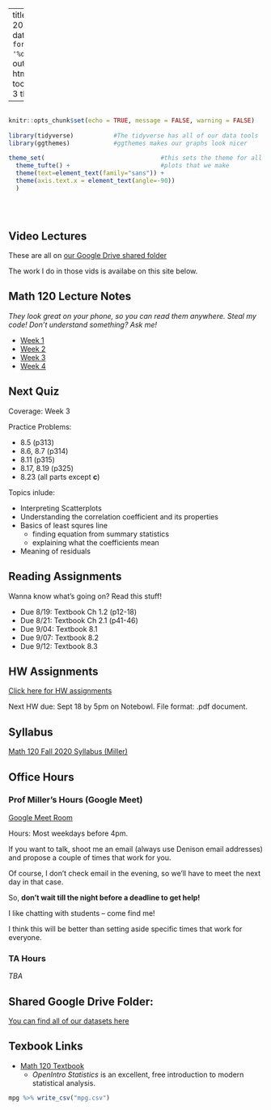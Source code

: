 
---
title: "Math 120 Fall 2020 Homepage"
date: "Updated: `r format(Sys.time(), '%d %B, %Y')`"
output: 
  html_document:
    toc: true
    toc_depth: 3
    theme: yeti

      
  
---

```r

                                                                          #
knitr::opts_chunk$set(echo = TRUE, message = FALSE, warning = FALSE)      #
                                                                          #
library(tidyverse)           #The tidyverse has all of our data tools     #
library(ggthemes)            #ggthemes makes our graphs look nicer        #
                                                                          # 
theme_set(                                #this sets the theme for all    #
  theme_tufte() +                         #plots that we make             #
  theme(text=element_text(family="sans")) + 
  theme(axis.text.x = element_text(angle=-90))                            #
  )                                                                       #
                                                                          #
                                                                          #
                                                                          #

```


## Video Lectures

These are all on [our Google Drive shared folder](https://drive.google.com/drive/folders/1DUJNs5i-88NPDnLlGW04BCl0NkWm700S?usp=sharing)

The work I do in those vids is availabe on this site below.  



## Math 120 Lecture Notes
*They look great on your phone, so you can read them anywhere.  Steal my code!  Don't understand something?  Ask me!*

- [Week 1](https://millera2.github.io/Math-120/Math-120-Lec-1.html)
- [Week 2](https://millera2.github.io/Math-120/Math-120-Lec-2.html)
- [Week 3](https://millera2.github.io/Math-120/Math-120-Lec-3.html)
- [Week 4](https://millera2.github.io/Math-120/Math-120-Lec-4.html)

## Next Quiz

Coverage:  Week 3

Practice Problems:

- 8.5 (p313)
- 8.6, 8.7 (p314)
- 8.11 (p315)
- 8.17, 8.19 (p325)
- 8.23 (all parts except **c**)

Topics inlude:

- Interpreting Scatterplots
- Understanding the correlation coefficient and its properties
- Basics of least squres line
  - finding equation from summary statistics
  - explaining what the coefficients mean
- Meaning of residuals

## Reading Assignments

Wanna know what's going on?  Read this stuff!

- Due 8/19:  Textbook Ch 1.2 (p12-18)
- Due 8/21:  Textbook Ch 2.1 (p41-46)
- Due 9/04:  Textbook 8.1
- Due 9/07:  Textbook 8.2
- Due 9/12:  Textbook 8.3

## HW Assignments

[Click here for HW assignments](https://millera2.github.io/Math-120/HW.html)

Next HW due:  Sept 18 by 5pm on Notebowl.  File format: .pdf document.


## Syllabus

[Math 120 Fall 2020 Syllabus (Miller)](https://millera2.github.io/Math-120/Math-120-Fall2020-Miller.pdf)

## Office Hours 

### Prof Miller's Hours (Google Meet)

[Google Meet Room](https://meet.google.com/wtr-funk-wph)

Hours: Most weekdays before 4pm.

If you want to talk, shoot me an email (always use Denison email addresses) and propose a couple of times that work for you.

Of course, I don't check email in the evening, so we'll have to meet the next day in that case.

So, **don't wait till the night before a deadline to get help!**  

I like chatting with students -- come find me!

I think this will be better than setting aside specific times that work for everyone.



### TA Hours

*TBA*




## Shared Google Drive Folder:

[You can find all of our datasets here](https://drive.google.com/drive/folders/1tJFLMDFflBiXDHidWoTZU0SjzVi_z3zW?usp=sharing)




## Texbook Links

- [Math 120 Textbook](https://www.openintro.org/stat/textbook.php?stat_book=os)
  - *OpenIntro Statistics* is an excellent, free introduction to modern statistical analysis.
  
```r
mpg %>% write_csv("mpg.csv")
```

